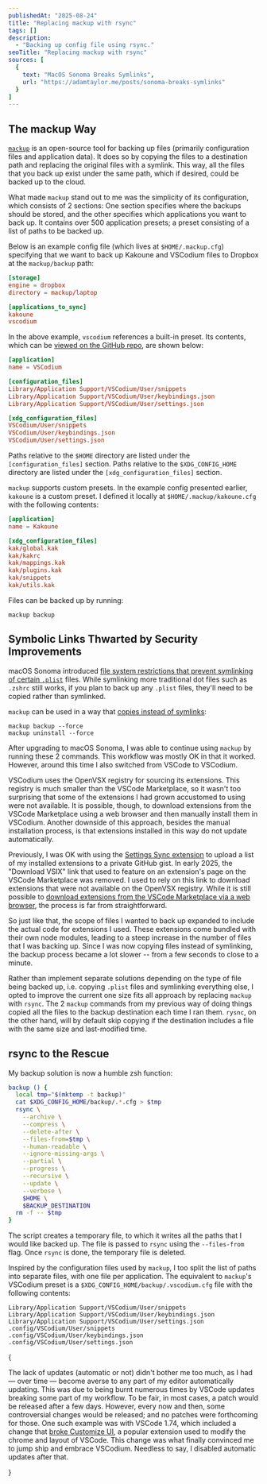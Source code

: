 ```yaml
---
publishedAt: "2025-08-24"
title: "Replacing mackup with rsync"
tags: []
description:
  - "Backing up config file using rsync."
seoTitle: "Replacing mackup with rsync"
sources: [
  {
    text: "MacOS Sonoma Breaks Symlinks",
    url: "https://adamtaylor.me/posts/sonoma-breaks-symlinks"
  }
]
---
```



## The mackup Way

[`mackup`](https://github.com/lra/mackup) is an open-source tool for backing up files (primarily configuration files and application data). It does so by copying the files to a destination path and replacing the original files with a symlink. This way, all the files that you back up exist under the same path, which if desired, could be backed up to the cloud.

What made `mackup` stand out to me was the simplicity of its configuration, which consists of 2 sections: One section specifies where the backups should be stored, and the other specifies which applications you want to back up. It contains over 500 application presets; a preset consisting of a list of paths to be backed up.

Below is an example config file (which lives at `$HOME/.mackup.cfg`) specifying that we want to back up Kakoune and VSCodium files to Dropbox at the `mackup/backup` path:

```toml
[storage]
engine = dropbox
directory = mackup/laptop

[applications_to_sync]
kakoune
vscodium
```

In the above example, `vscodium` references a built-in preset. Its contents, which can be [viewed on the GitHub repo](https://github.com/lra/mackup/blob/master/mackup/applications/vscodium.cfg), are shown below:

```toml
[application]
name = VSCodium

[configuration_files]
Library/Application Support/VSCodium/User/snippets
Library/Application Support/VSCodium/User/keybindings.json
Library/Application Support/VSCodium/User/settings.json

[xdg_configuration_files]
VSCodium/User/snippets
VSCodium/User/keybindings.json
VSCodium/User/settings.json
```

Paths relative to the `$HOME` directory are listed under the `[configuration_files]` section. Paths relative to the `$XDG_CONFIG_HOME` directory are listed under the `[xdg_configuration_files]` section.

`mackup` supports custom presets. In the example config presented earlier, `kakoune` is a custom preset. I defined it locally at `$HOME/.mackup/kakoune.cfg` with the following contents:

```toml
[application]
name = Kakoune

[xdg_configuration_files]
kak/global.kak
kak/kakrc
kak/mappings.kak
kak/plugins.kak
kak/snippets
kak/utils.kak
```

Files can be backed up by running:

```
mackup backup
```

## Symbolic Links Thwarted by Security Improvements

macOS Sonoma introduced [file system restrictions that prevent symlinking of certain `.plist`](https://github.com/lra/mackup/issues/1924#issuecomment-2026186178) files. While symlinking more traditional dot files such as `.zshrc` still works, if you plan to back up any `.plist` files, they'll need to be copied rather than symlinked.

`mackup` can be used in a way that [copies instead of symlinks](https://github.com/lra/mackup/issues/1924#issuecomment-2032982796):

```
mackup backup --force
mackup uninstall --force
```

After upgrading to macOS Sonoma, I was able to continue using `mackup` by running these 2 commands. This workflow was mostly OK in that it worked. However, around this time I also switched from VSCode to VSCodium.

VSCodium uses the OpenVSX registry for sourcing its extensions. This registry is much smaller than the VSCode Marketplace, so it wasn't too surprising that some of the extensions I had grown accustomed to using were not available. It is possible, though, to download extensions from the VSCode Marketplace using a web browser and then manually install them in VSCodium. Another downside of this approach, besides the manual installation process, is that extensions installed in this way do not update automatically<FootnoteTrigger index={1} />.

Previously, I was OK with using the [Settings Sync extension](https://open-vsx.org/extension/Shan/code-settings-sync) to upload a list of my installed extensions to a private GitHub gist. In early 2025, the "Download VSIX" link that used to feature on an extension's page on the VSCode Marketplace was removed. I used to rely on this link to download extensions that were not available on the OpenVSX registry. While it is still possible to [download extensions from the VSCode Marketplace via a web browser](https://www.reddit.com/r/vscode/comments/1i2v8u2/need_help_finding_how_to_download_the_vsix_file/), the process is far from straightforward.

So just like that, the scope of files I wanted to back up expanded to include the actual code for extensions I used. These extensions come bundled with their own node modules, leading to a steep increase in the number of files that I was backing up. Since I was now copying files instead of symlinking, the backup process became a lot slower -- from a few seconds to close to a minute.

Rather than implement separate solutions depending on the type of file being backed up, i.e. copying `.plist` files and symlinking everything else, I opted to improve the current one size fits all approach by replacing `mackup` with `rsync`. The 2 `mackup` commands from my previous way of doing things copied all the files to the backup destination each time I ran them. `rysnc`, on the other hand, will by default skip copying if the destination includes a file with the same size and last-modified time.

## rsync to the Rescue

My backup solution is now a humble zsh function:

```zsh
backup () {
  local tmp="$(mktemp -t backup)"
  cat $XDG_CONFIG_HOME/backup/.*.cfg > $tmp
  rsync \
    --archive \
    --compress \
    --delete-after \
    --files-from=$tmp \
    --human-readable \
    --ignore-missing-args \
    --partial \
    --progress \
    --recursive \
    --update \
    --verbose \
    $HOME \
    $BACKUP_DESTINATION
  rm -f -- $tmp
}
```

The script creates a temporary file, to which it writes all the paths that I would like backed up. The file is passed to `rsync` using the `--files-from` flag. Once `rsync` is done, the temporary file is deleted.

Inspired by the configuration files used by `mackup`, I too split the list of paths into separate files, with one file per application. The equivalent to `mackup`'s VSCodium preset is a `$XDG_CONFIG_HOME/backup/.vscodium.cfg` file with the following contents:

```
Library/Application Support/VSCodium/User/snippets
Library/Application Support/VSCodium/User/keybindings.json
Library/Application Support/VSCodium/User/settings.json
.config/VSCodium/User/snippets
.config/VSCodium/User/keybindings.json
.config/VSCodium/User/settings.json
```

{<EndMatter sources={frontmatter.sources}>
  <FootnoteList>
    <FootnoteListItem index={1} type="blocks">
<p>The lack of updates (automatic or not) didn't bother me too much, as I had &mdash; over time &mdash; become averse to any part of my editor automatically updating. This was due to being burnt numerous times by VSCode updates breaking some part of my workflow. To be fair, in most cases, a patch would be released after a few days. However, every now and then, some controversial changes would be released; and no patches were forthcoming for those. One such example was with VSCode 1.74, which included a change that <a href="https://github.com/microsoft/vscode/issues/181298">broke Customize UI</a>, a popular extension used to modify the chrome and layout of VSCode. This change was what finally convinced me to jump ship and embrace VSCodium. Needless to say, I disabled automatic updates after that.</p>
    </FootnoteListItem>
  </FootnoteList>
</EndMatter>}
